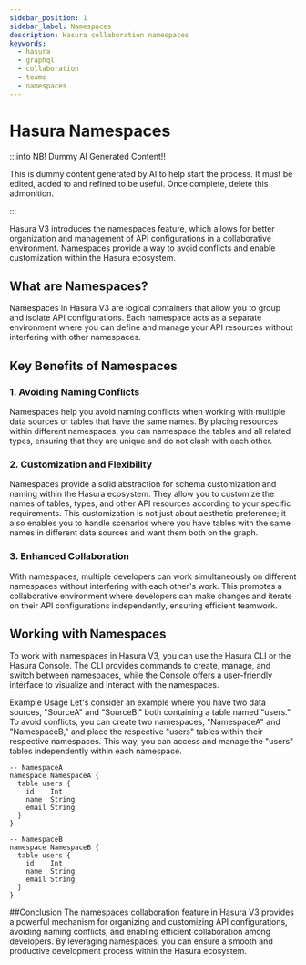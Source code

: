 ```yaml
---
sidebar_position: 1
sidebar_label: Namespaces
description: Hasura collaboration namespaces
keywords:
  - hasura
  - graphql
  - collaboration
  - teams
  - namespaces
---
```


# Hasura Namespaces

:::info NB! Dummy AI Generated Content!!

This is dummy content generated by AI to help start the process. It must be edited, added to and refined to be useful.
Once complete, delete this admonition.

:::

Hasura V3 introduces the namespaces feature, which allows for better organization and management of API configurations in a collaborative environment. Namespaces provide a way to avoid conflicts and enable customization within the Hasura ecosystem.

## What are Namespaces?
Namespaces in Hasura V3 are logical containers that allow you to group and isolate API configurations. Each namespace acts as a separate environment where you can define and manage your API resources without interfering with other namespaces.

## Key Benefits of Namespaces
### 1. Avoiding Naming Conflicts
Namespaces help you avoid naming conflicts when working with multiple data sources or tables that have the same names. By placing resources within different namespaces, you can namespace the tables and all related types, ensuring that they are unique and do not clash with each other.

### 2. Customization and Flexibility
Namespaces provide a solid abstraction for schema customization and naming within the Hasura ecosystem. They allow you to customize the names of tables, types, and other API resources according to your specific requirements. This customization is not just about aesthetic preference; it also enables you to handle scenarios where you have tables with the same names in different data sources and want them both on the graph.

### 3. Enhanced Collaboration
With namespaces, multiple developers can work simultaneously on different namespaces without interfering with each other's work. This promotes a collaborative environment where developers can make changes and iterate on their API configurations independently, ensuring efficient teamwork.

## Working with Namespaces
To work with namespaces in Hasura V3, you can use the Hasura CLI or the Hasura Console. The CLI provides commands to create, manage, and switch between namespaces, while the Console offers a user-friendly interface to visualize and interact with the namespaces.

Example Usage
Let's consider an example where you have two data sources, "SourceA" and "SourceB," both containing a table named "users." To avoid conflicts, you can create two namespaces, "NamespaceA" and "NamespaceB," and place the respective "users" tables within their respective namespaces. This way, you can access and manage the "users" tables independently within each namespace.

```
-- NamespaceA
namespace NamespaceA {
  table users {
    id    Int
    name  String
    email String
  }
}

-- NamespaceB
namespace NamespaceB {
  table users {
    id    Int
    name  String
    email String
  }
}
```

##Conclusion
The namespaces collaboration feature in Hasura V3 provides a powerful mechanism for organizing and customizing API configurations, avoiding naming conflicts, and enabling efficient collaboration among developers. By leveraging namespaces, you can ensure a smooth and productive development process within the Hasura ecosystem.